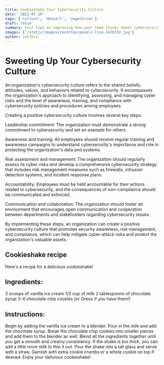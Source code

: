 ```yaml
---
title: Cookieshake Your Cybersecurity Culture
date: '2022-07-19'
tags: ['culture', 'dessert', 'vegetarian']
draft: false
summary: Four tips on improving how your team thinks about cybersecurity
images: ['/static/images/recettes/pexels-lisa-1476332.jpg']
author: jeffery
---
```


# Sweeting Up Your Cybersecurity Culture

An organization's cybersecurity culture refers to the shared beliefs, attitudes, values, and behaviors related to cybersecurity. It encompasses the organization's approach to identifying, assessing, and managing cyber risks and the level of awareness, training, and compliance with cybersecurity policies and procedures among employees.

Creating a positive cybersecurity culture involves several key steps:

Leadership commitment: The organization must demonstrate a strong commitment to cybersecurity and set an example for others.

Awareness and training: All employees should receive regular training and awareness campaigns to understand cybersecurity's importance and role in protecting the organization's data and systems.

Risk assessment and management: The organization should regularly assess its cyber risks and develop a comprehensive cybersecurity strategy that includes risk management measures such as firewalls, intrusion detection systems, and incident response plans.

Accountability: Employees must be held accountable for their actions related to cybersecurity, and the consequences of non-compliance should be communicated and enforced.

Communication and collaboration: The organization should foster an environment that encourages open communication and cooperation between departments and stakeholders regarding cybersecurity issues.

By implementing these steps, an organization can create a positive cybersecurity culture that promotes security awareness, risk management, and compliance, which can help mitigate cyber-attack risks and protect the organization's valuable assets.
<Pexels
  src="/static/images/recettes/pexels-lisa-1476332.jpg"
  author="Lisa"
  alt="milkshake"
  srcurl="https://www.pexels.com/photo/two-clear-glass-mason-jars-on-black-surface-1476332/"
  authorurl="https://www.pexels.com/@fotios-photos/"
/>

## Cookieshake recipe

Here's a recipe for a delicious cookieshake!

## Ingredients:

3 scoops of vanilla ice cream
1/2 cup of milk
2 tablespoons of chocolate syrup
3-4 chocolate chip cookies (or Oreos if you have them!)

## Instructions:

Begin by adding the vanilla ice cream to a blender.
Pour in the milk and add the chocolate syrup.
Break the chocolate chip cookies into smaller pieces and add them to the blender as well.
Blend all the ingredients together until you get a smooth and creamy consistency.
If the shake is too thick, you can add a little more milk to thin it out.
Pour the shake into a tall glass and serve with a straw.
Garnish with extra cookie crumbs or a whole cookie on top if desired.
Enjoy your delicious cookieshake!
